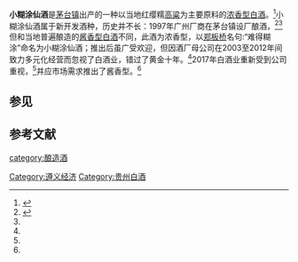 '''小糊涂仙酒'''是[[茅台镇|茅台镇]]出产的一种以当地红缨糯[[高粱|高粱]]为主要原料的[[浓香型白酒|浓香型白酒]]。<ref name=ls0>{{cite web|url=http://news.sohu.com/20170815/n506834264.shtml|title=小糊涂仙未来之路要怎么走|language=Zh-hans|accessdate=2017年8月15日|archive-date=2017年9月11日|archive-url=https://web.archive.org/web/20170911095108/http://news.sohu.com/20170815/n506834264.shtml|dead-url=no}}</ref>小糊涂仙酒属于新开发酒种，历史并不长：1997年广州厂商在茅台镇设厂酿酒，<ref name=ls>{{cite web|url=http://www.jiuyejia.com/p/116680.html|title=小糊涂仙|language=Zh-hans|accessdate=2019年4月9日|archive-date=2019年4月12日|archive-url=https://web.archive.org/web/20190412180536/http://www.jiuyejia.com/p/116680.html|dead-url=no}}</ref><ref name=ls0/>但和当地普遍酿造的[[酱香型白酒|酱香型白酒]]不同，此酒为浓香型，以[[郑板桥|郑板桥]]名句:“难得糊涂”命名为小糊涂仙酒；推出后虽广受欢迎，但因酒厂母公司在2003至2012年间致力多元化经营而忽视了白酒业，错过了黄金十年。<ref name=ls/>2017年白酒业重新受到公司重视，<ref name=ls/>并应市场需求推出了酱香型。<ref name=ls0/>
== 参见 ==

==参考文献==
{{reflist}}
{{饮料小作品}}
{{中華酒文化}}

[[category:酿造酒|category:酿造酒]]
[[Category:遵义经济|Category:遵义经济]]
[[Category:贵州白酒|Category:贵州白酒]]